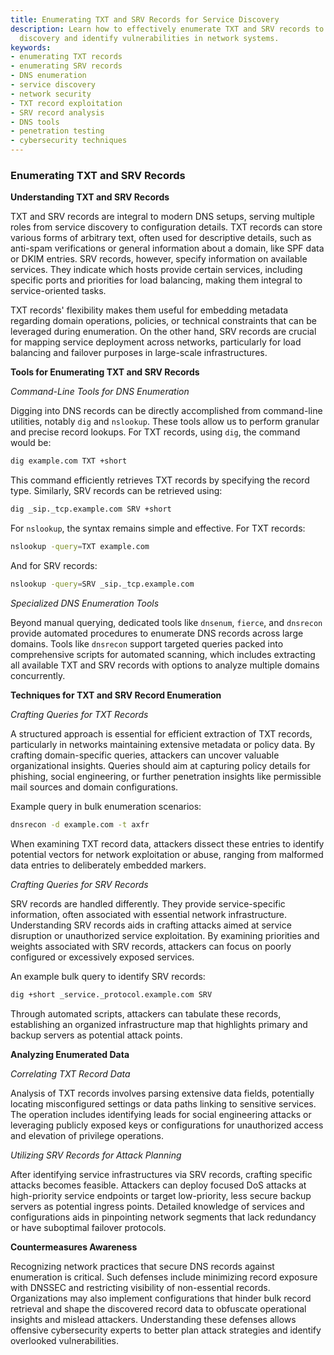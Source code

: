 ```yaml
---
title: Enumerating TXT and SRV Records for Service Discovery
description: Learn how to effectively enumerate TXT and SRV records to enhance service
  discovery and identify vulnerabilities in network systems.
keywords:
- enumerating TXT records
- enumerating SRV records
- DNS enumeration
- service discovery
- network security
- TXT record exploitation
- SRV record analysis
- DNS tools
- penetration testing
- cybersecurity techniques
---
```


### Enumerating TXT and SRV Records

**Understanding TXT and SRV Records**

TXT and SRV records are integral to modern DNS setups, serving multiple roles from service discovery to configuration details. TXT records can store various forms of arbitrary text, often used for descriptive details, such as anti-spam verifications or general information about a domain, like SPF data or DKIM entries. SRV records, however, specify information on available services. They indicate which hosts provide certain services, including specific ports and priorities for load balancing, making them integral to service-oriented tasks.

TXT records' flexibility makes them useful for embedding metadata regarding domain operations, policies, or technical constraints that can be leveraged during enumeration. On the other hand, SRV records are crucial for mapping service deployment across networks, particularly for load balancing and failover purposes in large-scale infrastructures.

**Tools for Enumerating TXT and SRV Records**

_Command-Line Tools for DNS Enumeration_

Digging into DNS records can be directly accomplished from command-line utilities, notably `dig` and `nslookup`. These tools allow us to perform granular and precise record lookups. For TXT records, using `dig`, the command would be:

```bash
dig example.com TXT +short
```

This command efficiently retrieves TXT records by specifying the record type. Similarly, SRV records can be retrieved using:

```bash
dig _sip._tcp.example.com SRV +short
```

For `nslookup`, the syntax remains simple and effective. For TXT records:

```bash
nslookup -query=TXT example.com
```

And for SRV records:

```bash
nslookup -query=SRV _sip._tcp.example.com
```

_Specialized DNS Enumeration Tools_

Beyond manual querying, dedicated tools like `dnsenum`, `fierce`, and `dnsrecon` provide automated procedures to enumerate DNS records across large domains. Tools like `dnsrecon` support targeted queries packed into comprehensive scripts for automated scanning, which includes extracting all available TXT and SRV records with options to analyze multiple domains concurrently.

**Techniques for TXT and SRV Record Enumeration**

_Crafting Queries for TXT Records_

A structured approach is essential for efficient extraction of TXT records, particularly in networks maintaining extensive metadata or policy data. By crafting domain-specific queries, attackers can uncover valuable organizational insights. Queries should aim at capturing policy details for phishing, social engineering, or further penetration insights like permissible mail sources and domain configurations.

Example query in bulk enumeration scenarios:

```bash
dnsrecon -d example.com -t axfr
```

When examining TXT record data, attackers dissect these entries to identify potential vectors for network exploitation or abuse, ranging from malformed data entries to deliberately embedded markers.

_Crafting Queries for SRV Records_

SRV records are handled differently. They provide service-specific information, often associated with essential network infrastructure. Understanding SRV records aids in crafting attacks aimed at service disruption or unauthorized service exploitation. By examining priorities and weights associated with SRV records, attackers can focus on poorly configured or excessively exposed services.

An example bulk query to identify SRV records:

```bash
dig +short _service._protocol.example.com SRV
```

Through automated scripts, attackers can tabulate these records, establishing an organized infrastructure map that highlights primary and backup servers as potential attack points.

**Analyzing Enumerated Data**

_Correlating TXT Record Data_

Analysis of TXT records involves parsing extensive data fields, potentially locating misconfigured settings or data paths linking to sensitive services. The operation includes identifying leads for social engineering attacks or leveraging publicly exposed keys or configurations for unauthorized access and elevation of privilege operations.

_Utilizing SRV Records for Attack Planning_

After identifying service infrastructures via SRV records, crafting specific attacks becomes feasible. Attackers can deploy focused DoS attacks at high-priority service endpoints or target low-priority, less secure backup servers as potential ingress points. Detailed knowledge of services and configurations aids in pinpointing network segments that lack redundancy or have suboptimal failover protocols.

**Countermeasures Awareness**

Recognizing network practices that secure DNS records against enumeration is critical. Such defenses include minimizing record exposure with DNSSEC and restricting visibility of non-essential records. Organizations may also implement configurations that hinder bulk record retrieval and shape the discovered record data to obfuscate operational insights and mislead attackers. Understanding these defenses allows offensive cybersecurity experts to better plan attack strategies and identify overlooked vulnerabilities.